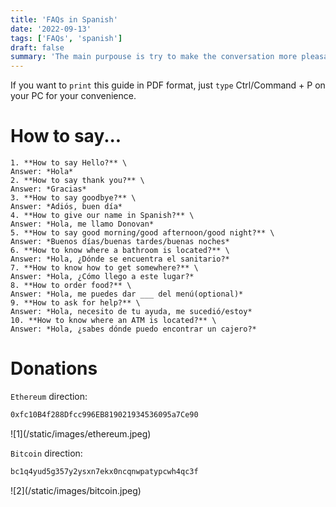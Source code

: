 ```yaml
---
title: 'FAQs in Spanish'
date: '2022-09-13'
tags: ['FAQs', 'spanish']
draft: false
summary: 'The main purpouse is try to make the conversation more pleasant before starting to speak in English or asking for help from Mexicans'
---
```


If you want to `print` this guide in PDF format, just `type` Ctrl/Command + P on your PC for your convenience.

# How to say...

    1. **How to say Hello?** \
    Answer: *Hola*
    2. **How to say thank you?** \
    Answer: *Gracias*
    3. **How to say goodbye?** \
    Answer: *Adiós, buen día*
    4. **How to give our name in Spanish?** \
    Answer: *Hola, me llamo Donovan*
    5. **How to say good morning/good afternoon/good night?** \
    Answer: *Buenos días/buenas tardes/buenas noches*
    6. **How to know where a bathroom is located?** \
    Answer: *Hola, ¿Dónde se encuentra el sanitario?*
    7. **How to know how to get somewhere?** \
    Answer: *Hola, ¿Cómo llego a este lugar?*
    8. **How to order food?** \
    Answer: *Hola, me puedes dar ___ del menú(optional)*
    9. **How to ask for help?** \
    Answer: *Hola, necesito de tu ayuda, me sucedió/estoy*
    10. **How to know where an ATM is located?** \
    Answer: *Hola, ¿sabes dónde puedo encontrar un cajero?*

# Donations

`Ethereum` direction:

```bash
0xfc10B4f288Dfcc996EB819021934536095a7Ce90
```

<div className="-mx-2 flex flex-wrap overflow-hidden xl:-mx-2">
  <div className="my-1 w-full overflow-hidden px-2 xl:my-1 xl:w-1/2 xl:px-2">
    ![1](/static/images/ethereum.jpeg)
  </div>
</div>

`Bitcoin` direction:

```bash
bc1q4yud5g357y2ysxn7ekx0ncqnwpatypcwh4qc3f
```

<div className="-mx-2 flex flex-wrap overflow-hidden xl:-mx-2">
  <div className="my-1 w-full overflow-hidden px-2 xl:my-1 xl:w-1/2 xl:px-2">
    ![2](/static/images/bitcoin.jpeg)
  </div>
</div>
